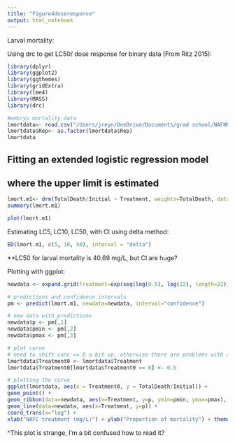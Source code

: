 ```yaml
---
title: "Figure4doseresponse"
output: html_notebook
---
```


Larval mortality:

Using drc to get LC50/ dose response for binary data (From Ritz 2015):

```r
library(dplyr)
library(ggplot2)
library(ggthemes)
library(gridExtra)
library(lme4)
library(MASS)
library(drc)

#embryo mortality data
lmortdata<- read.csv("/Users/jreyn/OneDrive/Documents/grad school/NAFHM19/Data/Rfiles/mortalityR.csv")
lmortdata$Rep<- as.factor(lmortdata$Rep)
lmortdata
```

## Fitting an extended logistic regression model
## where the upper limit is estimated

```r
lmort.m1<- drm(TotalDeath/Initial ~ Treatment, weights=TotalDeath, data=lmortdata, fct=LL.3(), type="binomial")
summary(lmort.m1)
```

```r
plot(lmort.m1)
```

Estimating LC5, LC10, LC50, with CI using delta method:
```r
ED(lmort.m1, c(5, 10, 50), interval = "delta")
```
**LC50 for larval mortality is 40.69 mg/L, but CI are huge? 

Plotting with ggplot:
```r
newdata <- expand.grid(Treatment=exp(seq(log(0.5), log(22), length=22)))
```

```r
# predictions and confidence intervals
pm <- predict(lmort.m1, newdata=newdata, interval="confidence")
```

```r
# new data with predictions
newdata$p <- pm[,1]
newdata$pmin <- pm[,2]
newdata$pmax <- pm[,3]
```

```r
# plot curve
# need to shift conc == 0 a bit up, otherwise there are problems with coord_trans
lmortdata$Treatment0 <- lmortdata$Treatment
lmortdata$Treatment0[lmortdata$Treatment0 == 0] <- 0.5
```

```r
# plotting the curve
ggplot(lmortdata, aes(x = Treatment0, y = TotalDeath/Initial)) +
geom_point() + 
geom_ribbon(data=newdata, aes(x=Treatment, y=p, ymin=pmin, ymax=pmax), alpha=0.2) +
geom_line(data=newdata, aes(x=Treatment, y=p)) +
coord_trans(x="log") +
xlab("NAFC treatment (mg/L)") + ylab("Proportion of mortality") + theme_few()
```

^This plot is strange, I'm a bit confused how to read it?


